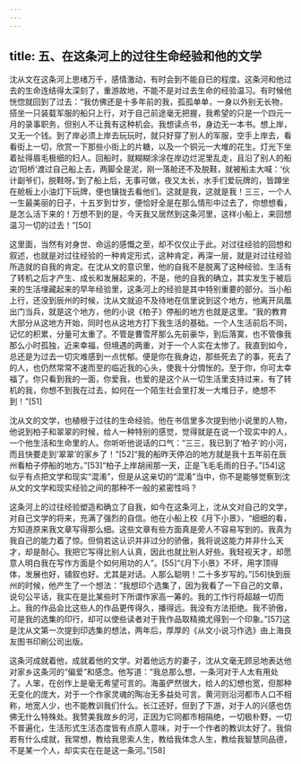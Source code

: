 ```yaml
---
---
---
```

title: 五、在这条河上的过往生命经验和他的文学
---




沈从文在这条河上思绪万千，感情激动，有时会到不能自已的程度。这条河和他过去的生命连结得太深刻了，重游故地，不能不是对过去生命的经验温习。有时候他恍惚就回到了过去：“我仿佛还是十多年前的我，孤孤单单，一身以外别无长物，搭坐一只装载军服的船只上行，对于自己前途毫无把握，我希望的只是一个四元一月的录事职务，但别人不让我有这种机会。我想读点书，身边无一本书。想上岸，又无一个钱。到了岸必须上岸去玩玩时，就只好穿了别人的军服，空手上岸去，看看街上一切，欣赏一下那些小街上的片糖，以及一个铜元一大堆的花生。灯光下坐着扯得眉毛极细的妇人。回船时，就糊糊涂涂在岸边烂泥里乱走，且沿了别人的船边‘阳桥’渡过自己船上去，两脚全是泥，刚一落舱还不及脱鞋，就被船主大喊：‘伙计副爷们，脱鞋呀。’到了船上后，无事可做，夜又太长，水手们爱玩牌的，皆蹲坐在舱板上小油灯下玩牌，便也镶拢去看他们。这就是我，这就是我！三三，一个人一生最美丽的日子，十五岁到廿岁，便恰好全是在那么情形中过去了，你想想看，是怎么活下来的！万想不到的是，今天我又居然到这条河里，这样小船上，来回想温习一切的过去！”[50]

这里面，当然有对身世、命运的感慨之至，却不仅仅止于此。对过往经验的回想和叙述，也就是对过往经验的一种肯定形式，这种肯定，再深一层，就是对过往经验所造就的自我的肯定。在沈从文的意识里，他的自我不是脱离了这种经验、生活有了转机之后才产生、成长和发展起来的，不是，他的自我的确立，其实发生于被后来的生活埋藏起来的早年经验里，这条河上的经验是其中特别重要的部分。当小船上行，还没到辰州的时候，沈从文就迫不及待地在信里说到这个地方，他离开凤凰出门当兵，就是这个地方，他的小说《柏子》停船的地方也就是这里。“我的教育大部分从这地方开始，同时也从这地方打下我生活的基础。一个人生活前后不同，记忆的积累，分量可太重了。不管是曹雪芹那么先前豪华，到后落寞，也不管像我那么小时孤独，近来幸福，但境遇的两重，对于一个人实在太惨了。我直到如今，总还是为过去一切灾难感到一点忧郁。便是你在我身边，那些死去了的事，死去了的人，也仍然常常不速而至的临近我的心头，使我十分惆怅的。至于你，你可太幸福了。你只看到我的一面，你爱我，也爱的是这个从一切生活里支持过来，有了转机的我，你想不到我在过去，如何在一个陌生社会里打发一大堆日子，绝想不到！”[51]

沈从文的文学，也植根于过往的生命经验。他在书信里多次提到他小说里的人物，他说到柏子和翠翠的时候，给人一种特别的感觉，觉得就是在说一个现实中的人，一个他生活和生命里的人。你听听他说话的口气：“三三，我已到了‘柏子’的小河，而且快要走到‘翠翠’的家乡了！”[52]“我的船昨天停泊的地方就是我十五年前在辰州看柏子停船的地方。”[53]“柏子上岸胡闹那一天，正是飞毛毛雨的日子。”[54]这似乎有点把文学和现实“混淆”，但是从这亲切的“混淆”当中，你不是能够觉察到沈从文的文学和现实经验之间的那种不一般的紧密性吗？

这条河上的过往经验塑造和确立了自我，如今在这条河上，沈从文对自己的文学，对自己文学的将来，充满了强烈的自信。他在小船上校《月下小景》，“细细的看，方知道原来我文章写得那么细。这些文章有些方面真是旁人不容易写到的。我真为我自己的能力着了惊。但倘若这认识并非过分的骄傲，我将说这能力并非什么天才，却是耐心。我把它写得比别人认真，因此也就比别人好些。我轻视天才，却愿意人明白我在写作方面是个如何用功的人”。[55]“《月下小景》不坏，用字顶得体，发展也好，铺叙也好。尤其是对话。人那么聪明！二十多岁写的。”[56]快到辰州的时候，他产生了一个想法：“我想印个选集了，因为我看了一下自己的文章，说句公平话，我实在是比某些时下所谓作家高一筹的。我的工作行将超越一切而上。我的作品会比这些人的作品更传得久，播得远。我没有方法拒绝。我不骄傲，可是我的选集的印行，却可以使些读者对于我作品取精摘尤得到一个印象。”[57]这是沈从文第一次提到印选集的想法，两年后，厚厚的《从文小说习作选》由上海良友图书印刷公司出版。

这条河成就着他，成就着他的文学。对着他远方的妻子，沈从文毫无顾忌地表达他对家乡这条河的“偏爱”和感念。他写道：“我总那么想，一条河对于人太有用处了。人笨，在创作上是毫无希望可言的。海虽俨然很大，给人的幻想也宽，但那种无变化的庞大，对于一个作家灵魂的陶冶无多益处可言。黄河则沿河都市人口不相称，地宽人少，也不能教训我们什么。长江还好，但到了下游，对于人的兴感也仿佛无什么特殊处。我赞美我故乡的河，正因为它同都市相隔绝，一切极朴野，一切不普遍化，生活形式生活态度皆有点原人意味，对于一个作者的教训太好了。我倘若有什么成就，我常想，教给我思索人生，教给我体念人生，教给我智慧同品德，不是某一个人，却实实在在是这一条河。”[58]